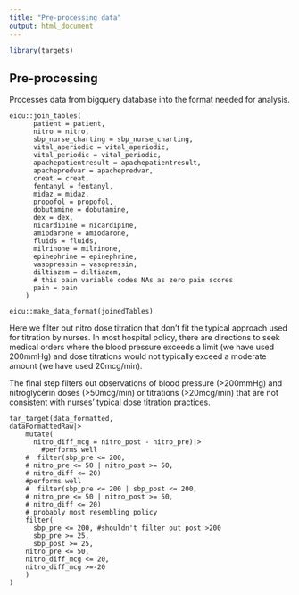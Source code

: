 ```yaml
---
title: "Pre-processing data"
output: html_document
---
```


```r
library(targets)
```


## Pre-processing

Processes data from bigquery database into the format needed for analysis. 


```targets
eicu::join_tables(
      patient = patient,
      nitro = nitro,
      sbp_nurse_charting = sbp_nurse_charting,
      vital_aperiodic = vital_aperiodic,
      vital_periodic = vital_periodic,
      apachepatientresult = apachepatientresult,
      apachepredvar = apachepredvar,
      creat = creat,
      fentanyl = fentanyl,
      midaz = midaz,
      propofol = propofol,
      dobutamine = dobutamine,
      dex = dex,
      nicardipine = nicardipine,
      amiodarone = amiodarone,
      fluids = fluids,
      milrinone = milrinone,
      epinephrine = epinephrine,
      vasopressin = vasopressin,
      diltiazem = diltiazem,
      # this pain variable codes NAs as zero pain scores
      pain = pain
    )
```

```targets
eicu::make_data_format(joinedTables)
```

Here we filter out nitro dose titration that don't fit the typical approach used for titration by nurses. In most hospital policy, there are directions to seek medical orders where the blood pressure exceeds a limit (we have used 200mmHg) and dose titrations would not typically exceed a moderate amount (we have used 20mcg/min).

The final step filters out observations of blood pressure (>200mmHg) and nitroglycerin doses (>50mcg/min) or titrations (>20mcg/min) that are not consistent with nurses' typical dose titration practices. 

```targets
tar_target(data_formatted,
dataFormattedRaw|>
    mutate(
      nitro_diff_mcg = nitro_post - nitro_pre)|>
        #performs well
    #  filter(sbp_pre <= 200,
    # nitro_pre <= 50 | nitro_post >= 50,
    # nitro_diff <= 20)
    #performs well
    #  filter(sbp_pre <= 200 | sbp_post <= 200,
    # nitro_pre <= 50 | nitro_post >= 50,
    # nitro_diff <= 20)
    # probably most resembling policy
    filter(
      sbp_pre <= 200, #shouldn't filter out post >200
      sbp_pre >= 25,
      sbp_post >= 25,
    nitro_pre <= 50,
    nitro_diff_mcg <= 20,
    nitro_diff_mcg >=-20
    )
)
```
